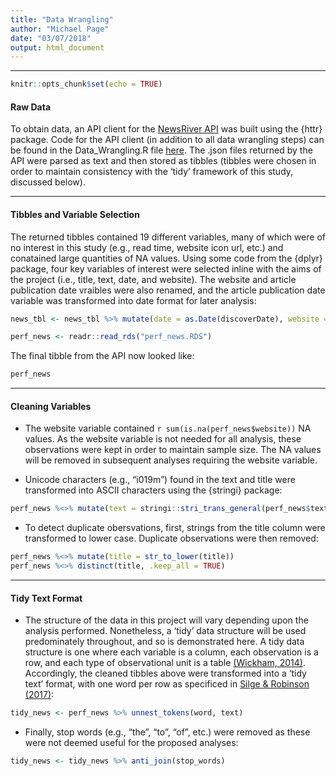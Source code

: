 ```yaml
---
title: "Data Wrangling"
author: "Michael Page"
date: "03/07/2018"
output: html_document
---
```

***
```r
knitr::opts_chunk$set(echo = TRUE)
```

#### Raw Data
To obtain data, an API client for the [NewsRiver API](https://newsriver.io) was built using the {httr} package. Code for the API client (in addition to all data wrangling steps) can be found in the Data_Wrangling.R file [here](https://github.com/MikeJPage/Capstone_Project/blob/master/Data_Wrangling.R). The .json files returned by the API were parsed as text and then stored as tibbles (tibbles were chosen in order to maintain consistency with the 'tidy' framework of this study, discussed below).

***

#### Tibbles and Variable Selection
The returned tibbles contained 19 different variables, many of which were of no interest in this study (e.g., read time, website icon url, etc.) and conatained large quantities of NA values. Using some code from the {dplyr} package, four key variables of interest were selected inline with the aims of the project (i.e., title, text, date, and website). The website and article publication date vraibles were also renamed, and the article publication date variable was transformed into date format for later analysis:

```r
news_tbl <- news_tbl %>% mutate(date = as.Date(discoverDate), website = website.domainName) %>% select(title, text, date, website)
```
```r
perf_news <- readr::read_rds("perf_news.RDS")
```
The final tibble from the API now looked like:

```r
perf_news
```

***

#### Cleaning Variables

* The website variable contained `r sum(is.na(perf_news$website))` NA values. As the website variable is not needed for all analysis, these observations were kept in order to maintain sample size. The NA values will be removed in subsequent analyses requiring the website variable.

* Unicode characters (e.g., "i\u2019m") found in the text and title were transformed into ASCII characters using the {stringi} package:

```r
perf_news %<>% mutate(text = stringi::stri_trans_general(perf_news$text, "latin-ascii"), title = stringi::stri_trans_general(perf_news$title, "latin-ascii"))
```

* To detect duplicate obersvations, first, strings from the title column were transformed to lower case. Duplicate observations were then removed:

```r
perf_news %<>% mutate(title = str_to_lower(title))
perf_news %<>% distinct(title, .keep_all = TRUE)
```

***

#### Tidy Text Format
* The structure of the data in this project will vary depending upon the analysis performed. Nonetheless, a 'tidy' data structure will be used predominately throughout, and so is demonstrated here. A tidy data structure is one where each variable is a column, each observation is a row, and each type of observational unit is a table [(Wickham, 2014)](https://www.jstatsoft.org/article/view/v059i10). Accordingly, the cleaned tibbles above were transformed into a 'tidy text' format, with one word per row as specificed in [Silge & Robinson (2017)](https://www.tidytextmining.com):

```r
tidy_news <- perf_news %>% unnest_tokens(word, text)
```

* Finally, stop words (e.g., "the", "to", "of", etc.) were removed as these were not deemed useful for the proposed analyses:

```r
tidy_news <- tidy_news %>% anti_join(stop_words)
```
